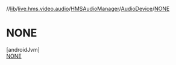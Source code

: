 //[lib](../../../../../index)/[live.hms.video.audio](../../../index)/[HMSAudioManager](../../index)/[AudioDevice](../index)/[NONE](index)

# NONE

[androidJvm]\
[NONE](index)
